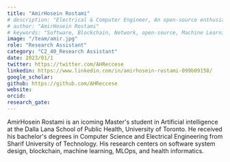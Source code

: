 ```yaml
---
title: "AmirHosein Rostami"
# description: "Electrical & Computer Engineer, An open-source enthusiast"
# author: "AmirHosein Rostami"
# keywords: "Software, Blockchain, Network, open-source, Machine Learning, Mlops"
image: "/team/amir.jpg"
role: "Research Assistant" 
category: "C2_40_Research Assistant" 
date: 2023/01/1
twitter: https://twitter.com/AHReccese
linkedin: https://www.linkedin.com/in/amirhosein-rostami-099b09158/
google_scholar:
github: https://github.com/AHReccese
website:
orcid:
research_gate:
---
```


AmirHosein Rostami is an icoming Master's student in Artificial intelligence at the Dalla Lana School of Public Health, University of Toronto. He received his bachelor's degrees in Computer Science and Electrical Engineering from Sharif University of Technology. His research centers on software system design, blockchain, machine learning, MLOps, and health informatics.